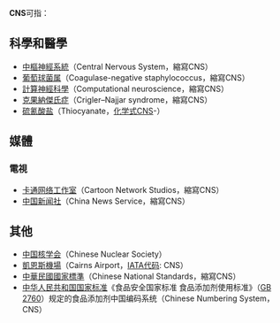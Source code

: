 '''CNS'''可指：
==科學和醫學==
*[[中樞神經系統|中樞神經系統]]（Central Nervous System，縮寫CNS）
*[[葡萄球菌属|葡萄球菌属]]（Coagulase-negative staphylococcus，縮寫CNS）
*[[計算神經科學|計算神經科學]]（Computational neuroscience，縮寫CNS）
*[[克果納傑氏症|克果納傑氏症]]（Crigler–Najjar syndrome，縮寫CNS）
*[[硫氰酸盐|硫氰酸盐]]（Thiocyanate，[[化学式|化学式]]CNS-）
==媒體==
===電視===
*[[卡通网络工作室|卡通网络工作室]]（Cartoon Network Studios，縮寫CNS）
*[[中国新闻社|中国新闻社]]（China News Service，縮寫CNS）
==其他==
*[[中国核学会|中国核学会]]（Chinese Nuclear Society）
*[[凱恩斯機場|凱恩斯機場]]（Cairns Airport，[[IATA代码|IATA代码]]: CNS）
*[[中華民國國家標準|中華民國國家標準]]（Chinese National Standards，縮寫CNS）
*[[中华人民共和国国家标准|中华人民共和国国家标准]]《食品安全国家标准 食品添加剂使用标准》（[[GB_2760|GB 2760]]）规定的食品添加剂中国编码系统（Chinese Numbering System，CNS）

{{Disambiguation|Cat=三字拉丁字母縮寫消歧義}}
